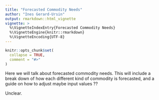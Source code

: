 ```yaml
---
title: "Forecasted Commodity Needs"
author: "Ines Gerard-Ursin"
output: rmarkdown::html_vignette
vignette: >
  %\VignetteIndexEntry{Forecasted Commodity Needs}
  %\VignetteEngine{knitr::rmarkdown}
  %\VignetteEncoding{UTF-8}
---
```


```r
knitr::opts_chunk$set(
  collapse = TRUE,
  comment = "#>"
)
```

Here we will talk about forecasted commodity needs.
This will include a break down of how each different kind of commodity is forecasted, and a guide on how to adjust maybe input values ??

Unclear.

